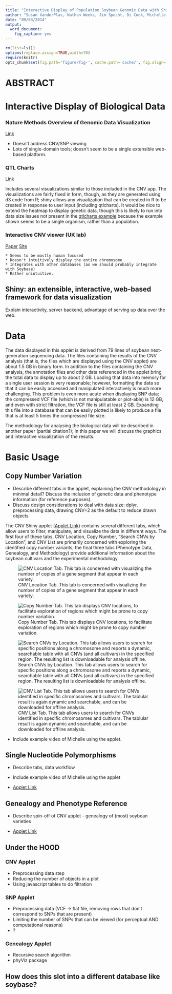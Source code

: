 ```yaml
---
title: "Interactive Display of Population Soybean Genomic Data with Shiny"
author: "Susan VanderPlas, Nathan Weeks, Jim Specht, Di Cook, Michelle Graham"
date: "09/03/2014"
output:
  word_document:
    fig_caption: yes
---
```



```r
rm(list=ls())
options(replace.assign=TRUE,width=70)
require(knitr)
opts_chunk$set(fig.path='figure/fig-', cache.path='cache/', fig.align='center', fig.width=5, fig.height=5, fig.show='hold', par=TRUE, cache=TRUE, concordance=TRUE, autodep=TRUE)
```
# ABSTRACT

# Interactive Display of Biological Data
<!---  Literature Review -->

### Nature Methods Overview of Genomic Data Visualization
[Link](http://mipt.ru//dbmp/upload/d0d/Nielsen-arphlf450u6.pdf)

* Doesn't address CNV/SNP viewing
* Lots of single-domain tools; doesn't seem to be a single extensible web-based platform. 

### QTL Charts
[Link](http://kbroman.org/qtlcharts/)

Includes several visualizations similar to those included in the CNV app. The visualizations are fairly fixed in form, though, as they are generated using d3 code from R; shiny allows any visualization that can be created in R to be created in response to user input (including qtlcharts). It would be nice to extend the heatmap to display genetic data, though this is likely to run into data size issues not present in the [qtlcharts example](http://kbroman.org/qtlcharts/example/iplotCorr.html) because the example shown seems to be a single organism, rather than a population. 


### Interactive CNV viewer (UK lab) 
[Paper](http://www.ncbi.nlm.nih.gov/pubmed/23729504) [Site](http://www.cnvinspector.org/search.mhtml)

    * Seems to be mostly human focused
    * Doesn't intuitively display the entire chromosome
    * Integrates with other databases (as we should probably integrate with Soybase)
    * Rather unintuitive. 

## Shiny: an extensible, interactive, web-based framework for data visualization

Explain interactivity, server backend, advantage of serving up data over the web. 

# Data
<!---  Describe magnitude of data, CNV analysis steps, etc. -->
The data displayed in this applet is derived from 79 lines of soybean next-generation sequencing data. The files containing the results of the CNV analysis (that is, the files which are displayed using the CNV applet) are about 1.5 GB in binary form. In addition to the files containing the CNV analysis, the annotation files and other data referenced in the applet bring the total data to display up to about 2 GB. Loading that data into memory for a single user session is very reasonable; however, formatting the data so that it can be easily accessed and manipulated interactively is much more challenging. This problem is even more acute when displaying SNP data; the compressed VCF file (which is not manipulatable or plot-able) is 12 GB, and even with strict filtration, the VCF file is still at least 2 GB. Expanding this file into a database that can be easily plotted is likely to produce a file that is at least 5 times the compressed file size. 

The methodology for analysing the biological data will be described in another paper (partial citation?); in this paper we will discuss the graphics and interactive visualization of the results. 



# Basic Usage

## Copy Number Variation
* Describe different tabs in the applet, explaining the CNV methodology in minimal detail? Discuss the inclusion of genetic data and phenotype information (for reference purposes). 
* Discuss design considerations to deal with data size: dplyr, preprocessing data, drawing CNV=2 as the default to reduce drawn objects

The CNV Shiny applet ([Applet Link](http://gsoja.agron.iastate.edu:3838/CNV/)) contains several different tabs, which allow users to filter, manipulate, and visualize the data in different ways. The first four of these tabs, CNV Location, Copy Number, "Search CNVs by Location", and CNV List are primarily concerned with exploring the identified copy number variants; the final three tabs (Phenotype Data, Genealogy, and Methodology) provide additional information about the soybean cultivars and the experimental methodology.

![CNV Location Tab. This tab is concerned with visualizing the number of copies of a gene segment that appear in each variety.][cnvlocation]


![Copy Number Tab. This tab displays CNV locations, to facilitate exploration of regions which might be prone to copy number variation.][cnvcopynumber]

![Search CNVs by Location. This tab allows users to search for specific positions along a chromosome and reports a dynamic, searchable table with all CNVs (and all cultivars) in the specified region. The resulting list is downloadable for analysis offline.][cnvlistrange]

![CNV List Tab. This tab allows users to search for CNVs identified in specific chromosomes and cultivars. The tablular result is again dynamic and searchable, and can be downloaded for offline analysis. ][cnvlistfilter]

* Include example video of Michelle using the applet.

## Single Nucleotide Polymorphisms
* Describe tabs, data workflow

* Include example video of Michelle using the applet

* [Applet Link](http://gsoja.agron.iastate.edu:3838/SNP/)

## Genealogy and Phenotype Reference 
* Describe spin-off of CNV applet - genealogy of (most) soybean varieties

* [Applet Link](http://gsoja.agron.iastate.edu:3838/Genealogy/)

[cnvlocation]:CNVLocation.png
[cnvlistfilter]:CNVListFilter.png
[cnvlistrange]:CNVListRange.png
[cnvcopynumber]:CNVCopyNumber.png

## Under the HOOD

### CNV Applet

* Preprocessing data step
* Reducing the number of objects in a plot
* Using javascript tables to do filtration

### SNP Applet

* Preprocessing data (VCF -> flat file, removing rows that don't correspond to SNPs that are present)
* Limiting the number of SNPs that can be viewed (for perceptual AND computational reasons)
* ?

### Genealogy Applet

* Recursive search algorithm
* phyViz package

## How does this slot into a different database like soybase?
